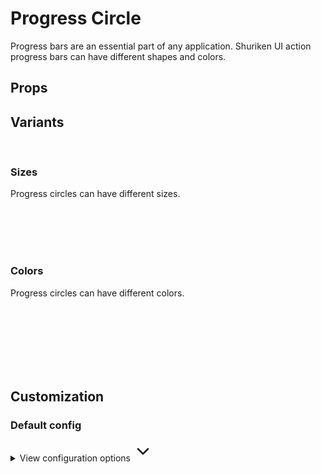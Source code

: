 
<Meta of={ProgressCircleStories} />

# Progress Circle

Progress bars are an essential part of any application. Shuriken UI action progress bars can have different shapes and colors.

<Primary />

## Props

<Controls />

## Variants

<br />

### Sizes

Progress circles can have different sizes.

<div className="flex items-end gap-2 bg-slate-100 dark:bg-slate-900 p-6 rounded-sm">
  <Story of={ProgressCircleStories.SizeOne} />
  <br />
  <Story of={ProgressCircleStories.SizeTwo} />
  <br />
  <Story of={ProgressCircleStories.SizeThree} />
  <br />
  <Story of={ProgressCircleStories.SizeFour} />
</div>

<br />

### Colors

Progress circles can have different colors.

<div className="flex items-end gap-2 bg-slate-100 dark:bg-slate-900 p-6 rounded-sm">
  <Story of={ProgressCircleStories.Primary} />
  <br />
  <Story of={ProgressCircleStories.Info} />
  <br />
  <Story of={ProgressCircleStories.Success} />
  <br />
  <Story of={ProgressCircleStories.Warning} />
  <br />
  <Story of={ProgressCircleStories.Danger} />
</div>

<br />
<br />

## Customization

### Default config

<div class="relative">
  <details class="relative bg-slate-50 border border-slate-200 rounded-lg p-4 [&>summary>svg]:open:-rotate-180">
    <summary class="list-none cursor-pointer">
      <span class="font-sans text-slate-500">View configuration options</span>
      <svg
        class="w-5 h-5 text-slate-500 absolute top-5 end-4 transition-transform duration-300"
        xmlns="http://www.w3.org/2000/svg"
        width="32"
        height="32"
        viewBox="0 0 24 24"
      >
        <path
          fill="none"
          stroke="currentColor"
          stroke-linecap="round"
          stroke-linejoin="round"
          stroke-width="2"
          d="m6 9l6 6l6-6"
        />
      </svg>
    </summary>

    <div class="!mt-4">
      <pre >
        {JSON.stringify(defaultConfig, null, 2)}
      </pre>
    </div>

  </details>
</div>
